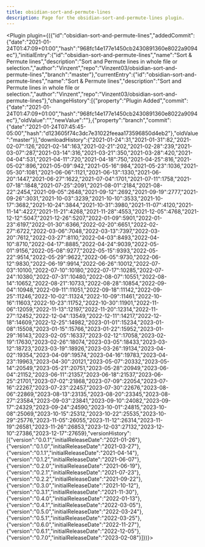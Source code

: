 ---
title: obsidian-sort-and-permute-lines
description: Page for the obsidian-sort-and-permute-lines plugin.
---


<Plugin plugin={({"id":"obsidian-sort-and-permute-lines","addedCommit":{"date":"2021-01-24T01:47:09+01:00","hash":"968fc14e177e1450cb2430891360e8022a9094ec"},"initialEntry":{"id":"obsidian-sort-and-permute-lines","name":"Sort & Permute lines","description":"Sort and Permute lines in whole file or selection.","author":"Vinzent","repo":"Vinzent03/obsidian-sort-and-permute-lines","branch":"master"},"currentEntry":{"id":"obsidian-sort-and-permute-lines","name":"Sort & Permute lines","description":"Sort and Permute lines in whole file or selection.","author":"Vinzent","repo":"Vinzent03/obsidian-sort-and-permute-lines"},"changeHistory":[{"property":"Plugin Added","commit":{"date":"2021-01-24T01:47:09+01:00","hash":"968fc14e177e1450cb2430891360e8022a9094ec"},"oldValue":"","newValue":""},{"property":"branch","commit":{"date":"2021-01-24T07:45:45-05:00","hash":"d123605f74c3dc7e31022feeaa173596850d4eb2"},"oldValue":"master"}],"downloadHistory":{"2021-01-24":31,"2021-01-31":82,"2021-02-07":126,"2021-02-14":163,"2021-02-21":202,"2021-02-28":239,"2021-03-07":287,"2021-03-14":316,"2021-03-21":350,"2021-03-28":420,"2021-04-04":531,"2021-04-11":720,"2021-04-18":750,"2021-04-25":816,"2021-05-02":896,"2021-05-09":942,"2021-05-16":984,"2021-05-23":1036,"2021-05-30":1081,"2021-06-06":1121,"2021-06-13":1330,"2021-06-20":1447,"2021-06-27":1622,"2021-07-04":1701,"2021-07-11":1758,"2021-07-18":1848,"2021-07-25":2091,"2021-08-01":2184,"2021-08-22":2454,"2021-09-05":2648,"2021-09-12":2692,"2021-09-19":2777,"2021-09-26":3031,"2021-10-03":3239,"2021-10-10":3533,"2021-10-17":3682,"2021-10-24":3844,"2021-10-31":3980,"2021-11-07":4120,"2021-11-14":4227,"2021-11-21":4268,"2021-11-28":4553,"2021-12-05":4768,"2021-12-12":5047,"2021-12-26":5207,"2022-01-09":5901,"2022-01-23":6197,"2022-01-30":6366,"2022-02-20":6651,"2022-02-27":6722,"2022-03-06":7048,"2022-03-13":7397,"2022-03-20":7612,"2022-03-27":8110,"2022-04-03":8493,"2022-04-10":8710,"2022-04-17":8885,"2022-04-24":9039,"2022-05-01":9156,"2022-05-08":9277,"2022-05-15":9393,"2022-05-22":9514,"2022-05-29":9622,"2022-06-05":9730,"2022-06-12":9830,"2022-06-19":9914,"2022-06-26":10012,"2022-07-03":10100,"2022-07-10":10180,"2022-07-17":10285,"2022-07-24":10380,"2022-07-31":10480,"2022-08-07":10551,"2022-08-14":10652,"2022-08-21":10733,"2022-08-28":10854,"2022-09-04":10948,"2022-09-11":11051,"2022-09-18":11142,"2022-09-25":11246,"2022-10-02":11324,"2022-10-09":11461,"2022-10-16":11603,"2022-10-23":11752,"2022-10-30":11901,"2022-11-06":12059,"2022-11-13":12197,"2022-11-20":12314,"2022-11-27":12452,"2022-12-04":13549,"2022-12-11":14217,"2022-12-18":14609,"2022-12-25":14982,"2023-01-01":15234,"2023-01-08":15508,"2023-01-15":15766,"2023-01-22":15952,"2023-01-29":16143,"2023-02-05":16337,"2023-02-12":17058,"2023-02-19":17630,"2023-02-26":18074,"2023-03-05":18433,"2023-03-12":18723,"2023-03-19":18926,"2023-03-26":19134,"2023-04-02":19354,"2023-04-09":19574,"2023-04-16":19783,"2023-04-23":19963,"2023-04-30":20121,"2023-05-07":20332,"2023-05-14":20549,"2023-05-21":20751,"2023-05-28":20949,"2023-06-04":21152,"2023-06-11":21357,"2023-06-18":21537,"2023-06-25":21701,"2023-07-02":21868,"2023-07-09":22054,"2023-07-16":22267,"2023-07-23":22457,"2023-07-30":22676,"2023-08-06":22869,"2023-08-13":23135,"2023-08-20":23345,"2023-08-27":23584,"2023-09-03":23841,"2023-09-10":24082,"2023-09-17":24329,"2023-09-24":24590,"2023-10-01":24815,"2023-10-08":25069,"2023-10-15":25312,"2023-10-22":25535,"2023-10-29":25776,"2023-11-05":26055,"2023-11-12":26314,"2023-11-19":26581,"2023-11-26":26853,"2023-12-03":27132,"2023-12-10":27386,"2023-12-17":27659},"versionHistory":[{"version":"0.0.1","initialReleaseDate":"2021-01-26"},{"version":"0.1.0","initialReleaseDate":"2021-03-27"},{"version":"0.1.1","initialReleaseDate":"2021-04-14"},{"version":"0.1.2","initialReleaseDate":"2021-06-07"},{"version":"0.2.0","initialReleaseDate":"2021-06-19"},{"version":"0.2.1","initialReleaseDate":"2021-07-23"},{"version":"0.2.2","initialReleaseDate":"2021-09-22"},{"version":"0.3.0","initialReleaseDate":"2021-10-12"},{"version":"0.3.1","initialReleaseDate":"2021-11-30"},{"version":"0.4.0","initialReleaseDate":"2022-01-13"},{"version":"0.4.1","initialReleaseDate":"2022-03-05"},{"version":"0.5.0","initialReleaseDate":"2022-03-24"},{"version":"0.5.1","initialReleaseDate":"2022-03-25"},{"version":"0.6.0","initialReleaseDate":"2022-11-27"},{"version":"0.6.1","initialReleaseDate":"2022-12-05"},{"version":"0.7.0","initialReleaseDate":"2023-02-08"}]})}></Plugin>